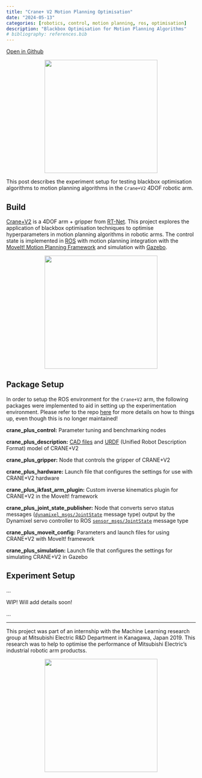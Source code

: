 ```yaml
---
title: "Crane+ V2 Motion Planning Optimisation"
date: "2024-05-13"
categories: [robotics, control, motion planning, ros, optimisation]
description: "Blackbox Optimisation for Motion Planning Algorithms"
# bibliography: references.bib
---
```


[Open in Github](https://github.com/charleneleong-ai/crane_plus_v2_motion_planning)

<p align="center"> <img height="300" src="./feature.gif"></p>

This post describes the experiment setup for testing  blackbox optimisation algorithms to motion planning algorithms in the `Crane+V2` 4DOF robotic arm.

## Build

[Crane+V2](https://www.rt-net.jp/products/cranep2?lang=en) is a 4DOF arm + gripper from [RT-Net](https://rt-net.jp/products/cranev2/). This project explores the application of blackbox optimisation techniques to optimise hyperparameters in motion planning algorithms in robotic arms. The control state is implemented in [ROS](http://wiki.ros.org/) with motion planning integration with the [MoveIt! Motion Planning Framework](http://moveit.ros.org/) and simulation with [Gazebo](https://gazebosim.org/home).


<p align="center"> <img height="300" src="./crane_plus_moveit.png"></p>

## Package Setup

In order to setup the ROS environment for the `Crane+V2` arm, the following packages were implemented to aid in setting up the experimentation environment. Please refer to the repo [here](https://github.com/charleneleong-ai/crane_plus_v2_motion_planning) for more details on how to things up, even though this is no longer maintained!

**crane_plus_control:** Parameter tuning and benchmarking nodes

**crane_plus_description:** [CAD files](https://github.com/charleneleong-ai/crane_plus_description/README.md) and [URDF](http://wiki.ros.org/urdf) (Unified Robot Description Format) model of CRANE+V2

**crane_plus_gripper:** Node that controls the gripper of CRANE+V2

**crane_plus_hardware:** Launch file that configures the settings for use with CRANE+V2 hardware

**crane_plus_ikfast_arm_plugin:** Custom inverse kinematics plugin for CRANE+V2 in the MoveIt! framework

**crane_plus_joint_state_publisher:** Node that converts servo status messages ([`dynamixel_msgs/JointState`](http://docs.ros.org/kinetic/api/dynamixel_msgs/html/msg/JointState.html) message type) output by the Dynamixel servo controller to ROS [`sensor_msgs/JointState`](http://docs.ros.org/melodic/api/sensor_msgs/html/msg/JointState.html) message type

**crane_plus_moveit_config:** Parameters and launch files for using CRANE+V2 with MoveIt! framework

**crane_plus_simulation:** Launch file that configures the settings for simulating CRANE+V2 in Gazebo



## Experiment Setup

...

WIP! Will add details soon!

...


------


This project was part of an internship with the Machine Learning research group at Mitsubishi Electric R&D Department in Kanagawa, Japan 2019. This research was to help to optimise the performance of Mitsubishi Electric's industrial robotic arm productss.


<p align="center"> <img height="300" src="./mitsubishi.png"></p>
